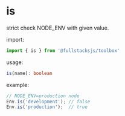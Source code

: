 # is

strict check NODE_ENV with given value.

import:
```typescript copy
import { is } from '@fullstacksjs/toolbox'
```

usage:
```typescript copy
is(name): boolean
```

example:
```typescript copy
// NODE_ENV=production node
Env.is('development'); // false
Env.is('production');  // true
```
